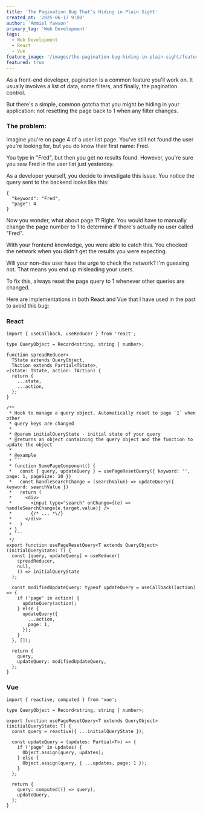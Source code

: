 ```yaml
---
title: 'The Pagination Bug That’s Hiding in Plain Sight'
created_at: '2025-06-17 9:00'
author: 'Ammiel Yawson'
primary_tag: 'Web Development'
tags:
  - Web Development
  - React
  - Vue
feature_image: '/images/the-pagination-bug-hiding-in-plain-sight/featured.webp'
featured: true
---
```


As a front-end developer, pagination is a common feature you'll work on. It usually involves a list of data, some filters, and finally, the pagination control.

But there's a simple, common gotcha that you might be hiding in your application: not resetting the page back to 1 when any filter changes.

### The problem:

Imagine you're on page 4 of a user list page. You've still not found the user you're looking for, but you do know their first name: Fred.

You type in "Fred", but then you get no results found. However, you're sure you saw Fred in the user list just yesterday.

As a developer yourself, you decide to investigate this issue. You notice the query sent to the backend looks like this:

```tsx
{
  "keyword": "Fred",
  "page": 4
}
```

Now you wonder, what about page 1? Right. You would have to manually change the page number to 1 to determine if there's actually no user called "Fred".

With your frontend knowledge, you were able to catch this. You checked the network when you didn't get the results you were expecting.

Will your non-dev user have the urge to check the network? I'm guessing not. That means you end up misleading your users.

To fix this, always reset the page query to 1 whenever other queries are changed.

Here are implementations in both React and Vue that I have used in the past to avoid this bug:

### React

````tsx
import { useCallback, useReducer } from 'react';

type QueryObject = Record<string, string | number>;

function spreadReducer<
  TState extends QueryObject,
  TAction extends Partial<TState>,
>(state: TState, action: TAction) {
  return {
    ...state,
    ...action,
  };
}

/**
 * Hook to manage a query object. Automatically reset to page `1` when other
 * query keys are changed
 *
 * @param initialQueryState - initial state of your query
 * @returns an object containing the query object and the function to update the object
 *
 * @example
 * ```
 * function SomePageComponent() {
 *   const { query, updateQuery } = usePageResetQuery({ keyword: '', page: 1, pageSize: 10 })
 *   const handleSearchChange = (searchValue) => updateQuery({ keyword: searchValue })
 *   return (
 *     <div>
 *       <input type="search" onChange={(e) => handleSearchChange(e.target.value)} />
 *       {/* ... *\/}
 *     </div>
 *   )
 * }
 * ```
 */
export function usePageResetQuery<T extends QueryObject>(initialQueryState: T) {
  const [query, updateQuery] = useReducer(
    spreadReducer,
    null,
    () => initialQueryState
  );

  const modifiedUpdateQuery: typeof updateQuery = useCallback((action) => {
    if ('page' in action) {
      updateQuery(action);
    } else {
      updateQuery({
        ...action,
        page: 1,
      });
    }
  }, []);

  return {
    query,
    updateQuery: modifiedUpdateQuery,
  };
}
````

### Vue

```tsx
import { reactive, computed } from 'vue';

type QueryObject = Record<string, string | number>;

export function usePageResetQuery<T extends QueryObject>(initialQueryState: T) {
  const query = reactive({ ...initialQueryState });

  const updateQuery = (updates: Partial<T>) => {
    if ('page' in updates) {
      Object.assign(query, updates);
    } else {
      Object.assign(query, { ...updates, page: 1 });
    }
  };

  return {
    query: computed(() => query),
    updateQuery,
  };
}
```
